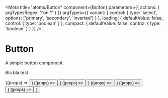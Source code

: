

<Meta
  title="atoms/Button"
  component={Button}
  parameters={{ actions: { argTypesRegex: '^on.*' } }}
  argTypes={{
    variant: {
      control: {
        type: 'select',
        options: ['primary', 'secondary', 'inverted']
      }
    },
    loading: {
      defaultValue: false,
      control: {
        type: 'boolean'
      }
    },
    compact: {
      defaultValue: false,
      control: {
        type: 'boolean'
      }
    }
  }}
/>

# Button

A simple button component.

Bla bla test


<Canvas>
  <Story name="Primary" args={{ variant: 'primary', children: 'Button' }}>
    {(props) => <Button {...props} />}
  </Story>
</Canvas>

<Canvas>
  <Story name="Secondary" args={{ variant: 'secondary', children: 'Button' }}>
    {(props) => <Button {...props} />}
  </Story>
</Canvas>

<Canvas>
  <Story name="Inverted" args={{ variant: 'inverted', children: 'Button' }}>
    {(props) => <Button {...props} />}
  </Story>
</Canvas>

<Canvas>
  <Story name="Disabled" args={{ variant: 'primary', disabled: true, children: 'Button' }}>
    {(props) => <Button {...props} />}
  </Story>
</Canvas>

<Canvas>
  <Story name="Loading" args={{ variant: 'primary', loading: true, children: 'Button' }}>
    {(props) => <Button {...props} />}
  </Story>
</Canvas>

<Canvas>
  <Story name="Compact" args={{ variant: 'primary', compact: true, children: 'Button' }}>
    {(props) => <Button {...props} />}
  </Story>
</Canvas>
